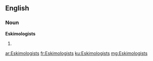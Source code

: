 ==English==

===Noun===
'''Eskimologists'''

# {{plural of|Eskimologist}}

[[ar:Eskimologists]]
[[fr:Eskimologists]]
[[ku:Eskimologists]]
[[mg:Eskimologists]]